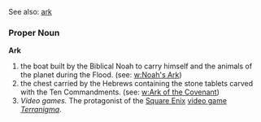 See also: [[ark]]

===Proper Noun===
'''Ark'''
# the boat built by the Biblical Noah to carry himself and the animals of the planet during the Flood. (see: [[w:Noah's Ark]])
# the chest carried by the Hebrews  containing the stone tablets carved with the Ten Commandments. (see: [[w:Ark of the Covenant]])
# ''Video games.'' The protagonist of the [[w:Square_Enix|Square Enix]] [[video game]] ''[[w:Terranigma|Terranigma]]''.